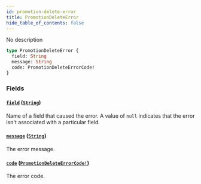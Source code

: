 ```yaml
---
id: promotion-delete-error
title: PromotionDeleteError
hide_table_of_contents: false
---
```


No description

```graphql
type PromotionDeleteError {
  field: String
  message: String
  code: PromotionDeleteErrorCode!
}
```

### Fields

#### [`field`](#) ([`String`](../../../developer/api-reference/scalars/string))

Name of a field that caused the error. A value of `null` indicates that the error isn't associated with a particular field.

#### [`message`](#) ([`String`](../../../developer/api-reference/scalars/string))

The error message.

#### [`code`](#) ([`PromotionDeleteErrorCode!`](../../../developer/api-reference/enums/promotion-delete-error-code))

The error code.
